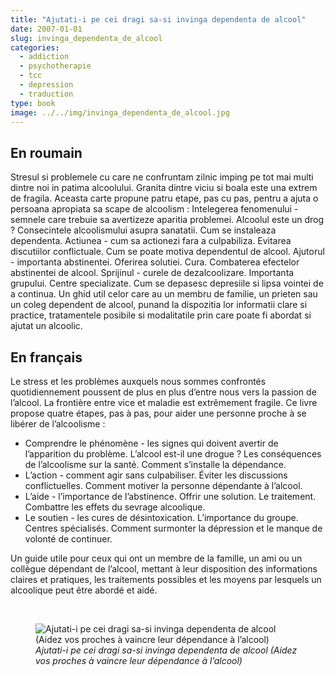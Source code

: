 ```yaml
---
title: "Ajutati-i pe cei dragi sa-si invinga dependenta de alcool"
date: 2007-01-01
slug: invinga_dependenta_de_alcool
categories:
  - addiction
  - psychotherapie
  - tcc
  - depression
  - traduction
type: book
image: ../../img/invinga_dependenta_de_alcool.jpg
---
```


## En roumain

Stresul si problemele cu care ne confruntam zilnic imping pe tot mai multi dintre noi in patima alcoolului.
Granita dintre viciu si boala este una extrem de fragila.
Aceasta carte propune patru etape, pas cu pas, pentru a ajuta o persoana apropiata sa scape de alcoolism : Intelegerea fenomenului - semnele care trebuie sa avertizeze aparitia problemei.
Alcoolul este un drog ?
Consecintele alcoolismului asupra sanatatii.
Cum se instaleaza dependenta.
Actiunea - cum sa actionezi fara a culpabiliza.
Evitarea discutiilor conflictuale.
Cum se poate motiva dependentul de alcool.
Ajutorul - importanta abstinentei.
Oferirea solutiei.
Cura.
Combaterea efectelor abstinentei de alcool.
Sprijinul - curele de dezalcoolizare.
Importanta grupului.
Centre specializate.
Cum se depasesc depresiile si lipsa vointei de a continua.
Un ghid util celor care au un membru de familie, un prieten sau un coleg dependent de alcool, punand la dispozitia lor informatii clare si practice, tratamentele posibile si modalitatile prin care poate fi abordat si ajutat un alcoolic.

## En français

Le stress et les problèmes auxquels nous sommes confrontés quotidiennement poussent de plus en plus d'entre nous vers la passion de l'alcool.
La frontière entre vice et maladie est extrêmement fragile.
Ce livre propose quatre étapes, pas à pas, pour aider une personne proche à se libérer de l'alcoolisme :

- Comprendre le phénomène - les signes qui doivent avertir de l'apparition du problème. L'alcool est-il une drogue ? Les conséquences de l'alcoolisme sur la santé. Comment s'installe la dépendance.
- L'action - comment agir sans culpabiliser. Éviter les discussions conflictuelles. Comment motiver la personne dépendante à l'alcool.
- L'aide - l'importance de l'abstinence. Offrir une solution. Le traitement. Combattre les effets du sevrage alcoolique.
- Le soutien - les cures de désintoxication. L'importance du groupe. Centres spécialisés. Comment surmonter la dépression et le manque de volonté de continuer.

Un guide utile pour ceux qui ont un membre de la famille, un ami ou un collègue dépendant de l'alcool, mettant à leur disposition des informations claires et pratiques, les traitements possibles et les moyens par lesquels un alcoolique peut être abordé et aidé.

<br>

![_Ajutati-i pe cei dragi sa-si invinga dependenta de alcool (Aidez vos proches à vaincre leur dépendance à l'alcool)_](../../img/invinga_dependenta_de_alcool.jpg)
